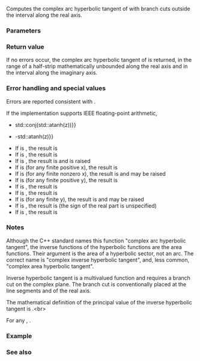 {{cpp/title|atanh{{small|(std::complex)}}}}
{{cpp/numeric/complex/navbar}}
{{ddcl|header=complex|since=c++11|1=
template&lt; class T &gt; 
complex&lt;T&gt; atanh( const complex&lt;T&gt;&amp; z );
}}

Computes the complex arc hyperbolic tangent of {{c|z}} with branch cuts outside the interval {{math|[−1; +1]}} along the real axis.

===Parameters===
{{par begin}}
{{par|z|complex value}}
{{par end}}

===Return value===
If no errors occur, the complex arc hyperbolic tangent of {{c|z}} is returned, in the range of a half-strip mathematically unbounded along the real axis and in the interval {{math|[−iπ/2; +iπ/2]}} along the imaginary axis.

===Error handling and special values===
Errors are reported consistent with {{lc|math_errhandling}}.

If the implementation supports IEEE floating-point arithmetic,
* {{c|std::atanh(std::conj(z)) {{==}} std::conj(std::atanh(z))}}
* {{c|std::atanh(-z) {{==}} -std::atanh(z)}}
* If {{c|z}} is {{tt|(+0,+0)}}, the result is {{tt|(+0,+0)}}
* If {{c|z}} is {{tt|(+0,NaN)}}, the result is {{tt|(+0,NaN)}}
* If {{c|z}} is {{tt|(+1,+0)}}, the result is {{tt|(+∞,+0)}} and {{lc|FE_DIVBYZERO}} is raised
* If {{c|z}} is {{tt|(x,+∞)}} (for any finite positive x), the result is {{tt|(+0,π/2)}}
* If {{c|z}} is {{tt|(x,NaN)}} (for any finite nonzero x), the result is {{tt|(NaN,NaN)}} and {{lc|FE_INVALID}} may be raised
* If {{c|z}} is {{tt|(+∞,y)}} (for any finite positive y), the result is {{tt|(+0,π/2)}}
* If {{c|z}} is {{tt|(+∞,+∞)}}, the result is {{tt|(+0,π/2)}}
* If {{c|z}} is {{tt|(+∞,NaN)}}, the result is {{tt|(+0,NaN)}}
* If {{c|z}} is {{tt|(NaN,y)}} (for any finite y), the result is {{tt|(NaN,NaN)}} and {{lc|FE_INVALID}} may be raised
* If {{c|z}} is {{tt|(NaN,+∞)}}, the result is {{tt|(±0,π/2)}} (the sign of the real part is unspecified)
* If {{c|z}} is {{tt|(NaN,NaN)}}, the result is {{tt|(NaN,NaN)}}

===Notes===
Although the C++ standard names this function "complex arc hyperbolic tangent", the inverse functions of the hyperbolic functions are the area functions. Their argument is the area of a hyperbolic sector, not an arc. The correct name is "complex inverse hyperbolic tangent", and, less common, "complex area hyperbolic tangent".

Inverse hyperbolic tangent is a multivalued function and requires a branch cut on the complex plane. The branch cut is conventionally placed at the line segments {{math|(-∞,-1]}} and {{math|[+1,+∞)}} of the real axis.

The mathematical definition of the principal value of the inverse hyperbolic tangent is {{math|1=atanh z = {{mfrac|ln(1+z) - ln(1-z)|2}}}}.&lt;br&gt;

For any {{c|z}}, {{math|1=atanh(z) = {{mfrac|atan(iz)|i}}}}.

===Example===
{{example|
|code=
#include &lt;complex&gt;
#include &lt;iostream&gt;

int main()
{
    std::cout &lt;&lt; std::fixed;
    std::complex&lt;double&gt; z1(2.0, 0.0);
    std::cout &lt;&lt; "atanh" &lt;&lt; z1 &lt;&lt; " = " &lt;&lt; std::atanh(z1) &lt;&lt; '\n';

    std::complex&lt;double&gt; z2(2.0, -0.0);
    std::cout &lt;&lt; "atanh" &lt;&lt; z2 &lt;&lt; " (the other side of the cut) = "
              &lt;&lt; std::atanh(z2) &lt;&lt; '\n';

    // for any z, atanh(z) = atanh(iz) / i
    std::complex&lt;double&gt; z3(1.0, 2.0);
    std::complex&lt;double&gt; i(0.0, 1.0);
    std::cout &lt;&lt; "atanh" &lt;&lt; z3 &lt;&lt; " = " &lt;&lt; std::atanh(z3) &lt;&lt; '\n'
              &lt;&lt; "atan" &lt;&lt; z3 * i &lt;&lt; " / i = " &lt;&lt; std::atan(z3 * i) / i &lt;&lt; '\n';
}
|output=
atanh(2.000000,0.000000) = (0.549306,1.570796)
atanh(2.000000,-0.000000) (the other side of the cut) = (0.549306,-1.570796)
atanh(1.000000,2.000000) = (0.173287,1.178097)
atan(-2.000000,1.000000) / i = (0.173287,1.178097)
}}

===See also===
{{dsc begin}}
{{dsc inc|cpp/numeric/complex/dsc asinh}}
{{dsc inc|cpp/numeric/complex/dsc acosh}}
{{dsc inc|cpp/numeric/complex/dsc tanh}}
{{dsc inc|cpp/numeric/math/dsc atanh}}
{{dsc see c|c/numeric/complex/catanh}}
{{dsc end}}

{{langlinks|de|es|fr|it|ja|pt|ru|zh}}